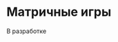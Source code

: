 # Матричные игры {#sec-game-theory-matrix}

::: {.callout-important title="Состояние разработки"}
В разработке
:::
